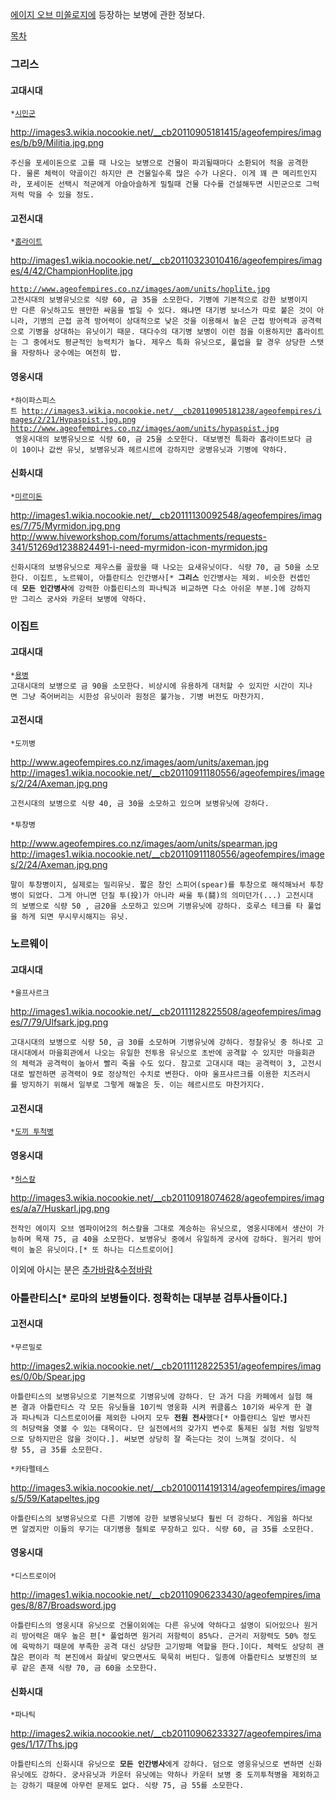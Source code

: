 [[에이지 오브 미쏠로지]]에 등장하는 보병에 관한 정보다.

[[목차]]
=== 그리스 ===
==== 고대시대 ==== 
 *[[시민군]]
http://images3.wikia.nocookie.net/__cb20110905181415/ageofempires/images/b/b9/Militia.jpg.png
 주신을 포세이돈으로 고를 때 나오는 보병으로 건물이 파괴될때마다 소환되어 적을 공격한다. 물론 체력이 약골이긴 하지만 큰 건물일수록 많은 수가 나온다. 이게 꽤 큰 메리트인지라, 포세이돈 선택시 적군에게 아슬아슬하게 밀릴때 건물 다수를 건설해두면 시민군으로 그럭저럭 막을 수 있을 정도.
==== 고전시대 ====
 *[[홉라이트]] 
http://images1.wikia.nocookie.net/__cb20110323010416/ageofempires/images/4/42/ChampionHoplite.jpg
 http://www.ageofempires.co.nz/images/aom/units/hoplite.jpg
 고전시대의 보병유닛으로 식량 60, 금 35을 소모한다. 기병에 기본적으로 강한 보병이지만 다른 유닛하고도 웬만한 싸움을 벌일 수 있다. 왜냐면 대기병 보너스가 따로 붙은 것이 아니라, 기병의 근접 공격 방어력이 상대적으로 낮은 것을 이용해서 높은 근접 방어력과 공격력으로 기병을 상대하는 유닛이기 때문. 대다수의 대기병 보병이 이런 점을 이용하지만 홉라이트는 그 중에서도 평균적인 능력치가 높다. 제우스 특화 유닛으로, 풀업을 할 경우 상당한 스탯을 자랑하나 궁수에는 여전히 밥.

==== 영웅시대 ====
 *하이파스피스트 http://images3.wikia.nocookie.net/__cb20110905181238/ageofempires/images/2/21/Hypaspist.jpg.png
 http://www.ageofempires.co.nz/images/aom/units/hypaspist.jpg
  영웅시대의 보병유닛으로 식량 60, 금 25을 소모한다. 대보병전 특화라 홉라이트보다 금이 10이나 값싼 유닛, 보병유닛과 헤르시르에 강하지만 궁병유닛과 기병에 약하다.
==== 신화시대 ====
 *[[미르미돈]]
http://images1.wikia.nocookie.net/__cb20111130092548/ageofempires/images/7/75/Myrmidon.jpg.png
http://www.hiveworkshop.com/forums/attachments/requests-341/51269d1238824491-i-need-myrmidon-icon-myrmidon.jpg
 신화시대의 보병유닛으로 제우스를 골랐을 때 나오는 요새유닛이다. 식량 70, 금 50을 소모한다. 이집트, 노르웨이, 아틀란티스 인간병사[* '''그리스''' 인간병사는 제외. 비슷한 컨셉인데 '''모든 인간병사'''에 강력한 아틀린티스의 파나틱과 비교하면 다소 아쉬운 부분.]에 강하지만 그리스 궁사와 카운터 보병에 약하다.


=== 이집트 ===
==== 고대시대 ====
 *[[용병]]
 고대시대의 보병으로 금 90을 소모한다. 비상시에 유용하게 대처할 수 있지만 시간이 지나면 그냥 죽어버리는 시한성 유닛이라 원정은 불가능. 기병 버전도 마찬가지.
==== 고전시대 ====
 *도끼병
http://www.ageofempires.co.nz/images/aom/units/axeman.jpg http://images1.wikia.nocookie.net/__cb20110911180556/ageofempires/images/2/24/Axeman.jpg.png
 고전시대의 보병으로 식량 40, 금 30을 소모하고 있으며 보병유닛에 강하다. 
 
 *투창병
http://www.ageofempires.co.nz/images/aom/units/spearman.jpg
http://images1.wikia.nocookie.net/__cb20110911180556/ageofempires/images/2/24/Axeman.jpg.png 
 말이 투창병이지, 실제로는 밀리유닛. 짧은 창인 스피어(spear)를 투창으로 해석해놔서 투창병이 되었다. 그게 아니면 던질 투(投)가 아니라 싸울 투(鬪)의 의미던가(...) 고전시대의 보병으로 식량 50 , 금20을 소모하고 있으며 기병유닛에 강하다. 호루스 테크를 타 풀업을 하게 되면 무시무시해지는 유닛.


=== 노르웨이 ===
==== 고대시대 ====
 *울프사르크
http://images1.wikia.nocookie.net/__cb20111128225508/ageofempires/images/7/79/Ulfsark.jpg.png
 고대시대의 보병으로 식량 50, 금 30를 소모하며 기병유닛에 강하다. 정찰유닛 중 하나로 고대시대에서 마을회관에서 나오는 유일한 전투용 유닛으로 초반에 공격할 수 있지만 마을회관의 체력과 공격력이 높아서 빨리 죽을 수도 있다. 참고로 고대시대 때는 공격력이 3, 고전시대로 발전하면 공격력이 9로 정상적인 수치로 변한다. 아마 울프샤르크를 이용한 치즈러시를 방지하기 위해서 일부로 그렇게 해놓은 듯. 이는 헤르시르도 마찬가지다.
==== 고전시대 ====
 *[[도끼 투척병]]
==== 영웅시대 ====
 *[[허스칼]]
http://images3.wikia.nocookie.net/__cb20110918074628/ageofempires/images/a/a7/Huskarl.jpg.png
 전작인 에이지 오브 엠파이어2의 허스칼을 그대로 계승하는 유닛으로, 영웅시대에서 생산이 가능하며 목재 75, 금 40을 소모한다. 보병유닛 중에서 유일하게 궁사에 강하다. 원거리 방어력이 높은 유닛이다.[* 또 하나는 디스트로이어]

이외에 아시는 분은 [[추가바람]]&[[수정바람]] 

=== 아틀란티스[* 로마의 보병들이다. 정확히는 대부분 검투사들이다.] ===
==== 고전시대 ====
 *무르밀로
http://images2.wikia.nocookie.net/__cb20111128225351/ageofempires/images/0/0b/Spear.jpg
 아틀란티스의 보병유닛으로 기본적으로 기병유닛에 강하다. 단 과거 다음 카페에서 실험 해본 결과 아틀란티스 각 모든 유닛들을 10기씩 영웅화 시켜 퀴클롭스 10기와 싸우게 한 결과 파나틱과 디스트로이어를 제외한 나머지 모두 '''전원 전사'''했다[* 아틀란티스 일반 병사진의 허당력을 엿볼 수 있는 대목이다. 단 실전에서의 갖가지 변수로 통제된 실험 처럼 일방적으로 당하지만은 않을 것이다.]. 써보면 상당히 잘 죽는다는 것이 느껴질 것이다. 식량 55, 금 35를 소모한다.

 *카타펠테스
http://images3.wikia.nocookie.net/__cb20100114191314/ageofempires/images/5/59/Katapeltes.jpg
 아틀란티스의 보병유닛으로 다른 기병에 강한 보병유닛보다 훨씬 더 강하다. 게임을 하다보면 알겠지만 이들의 무기는 대기병용 철퇴로 무장하고 있다. 식량 60, 금 35를 소모한다.

==== 영웅시대 ====
 *디스트로이어
http://images1.wikia.nocookie.net/__cb20110906233430/ageofempires/images/8/87/Broadsword.jpg
 아틀란티스의 영웅시대 유닛으로 건물이외에는 다른 유닛에 약하다고 설명이 되어있으나 원거리 방어력은 매우 높은 편[* 풀업하면 원거리 저항력이 85%다. 근거리 저항력도 50% 정도에 육박하기 때문에 부족한 공격 대신 상당한 고기방패 역할을 한다.]이다. 체력도 상당히 괜찮은 편이라 적 본진에서 화살비 맞으면서도 묵묵히 버틴다. 일종에 아틀란티스 보병진의 보루 같은 존재 식량 70, 금 60을 소모한다.
==== 신화시대 ====
 *파나틱
http://images2.wikia.nocookie.net/__cb20110906233327/ageofempires/images/1/17/Ths.jpg
 아틀란티스의 신화시대 유닛으로 '''모든 인간병사'''에게 강하다. 덤으로 영웅유닛으로 변하면 신화유닛에도 강하다. 궁사유닛과 카운터 유닛에는 약하나 카운터 보병 중 도끼투척병을 제외하고는 강하기 때문에 아무런 문제도 없다. 식량 75, 금 55를 소모한다.
